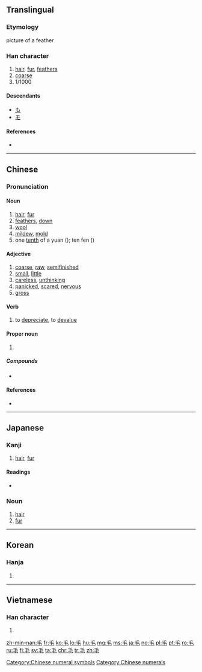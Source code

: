 ==Translingual==
{{stroke order|type=animate}}

===Etymology===
{{Han etyl}}
{{liushu|p}} picture of a feather

===Han character===
{{Han char|rn=82|rad=毛|as=00|sn=4|four=20714|canj=HQU}}

# [[hair]], [[fur]], [[feather]]s
# [[coarse]]
# 1/1000

====Descendants====
* [[も]]
* [[モ]]

====References====
* {{Han ref|kx=0591.220|dkj=16772|dj=0983.260|hdz=31994.010|uh=6BDB|ud=27611|bh=A4F2|bd=42226}}

[[Category:Chinese numeral symbols]]
[[Category:Chinese numerals]]

----

==Chinese==
{{zh-forms}}

===Pronunciation===
{{zh-pron
|m=máo
|c=mou4
|h=pfs=mô
|mn=mn̂g/mo͘/mô͘
|mn_note=mn̂g, mo͘ - vernacular, mô͘ - literary
|w=
|mc=y
|oc=y
|ma=zh-máo.ogg
|cat=n,a,v}}

====Noun====
{{zh-noun}}

# [[hair]], [[fur]]
# [[feathers]], [[down]]
# [[wool]]
# [[mildew]], [[mold]]
# one [[tenth]] of a yuan ({{zh-l|元}}); ten fen ({{zh-l|分}})

====Adjective====
{{zh-adj}}

# [[coarse]], [[raw]], [[semifinished]]
# [[small]], [[little]]
# [[careless]], [[unthinking]]
# [[panicked]], [[scared]], [[nervous]]
# [[gross]]

====Verb====
{{zh-verb}}

# {{cx|of|_|currency|lang=zh}} to [[depreciate]], to [[devalue]]

====Proper noun====
{{zh-proper noun}}

# {{surname|lang=zh}}
#: {{zh-usex|^毛 ^澤東|{{w|Mao Zedong}}}}

=====Compounds=====
* {{zh-l|毛蟲}}

====References====
* {{cite web
|url=http://www.mdbg.net/chindict/chindict.php?page=worddict&wdrst=0&wdqb=毛
|title=毛
|work=MDBG English to Chinese dictionary ( Based on CC-CEDICT )
|language=Mandarin/English
|accessdate=2014-02-26}}

----

==Japanese==

===Kanji===
{{ja-kanji|grade=2|rs=毛00}}

# [[hair]], [[fur]]

====Readings====
{{ja-kanjitab|け|yomi=k}}
* {{ja-readings
|goon=[[もう]] (mō)
|kanon=[[ぼう]] (bō)
|kun=[[け]] (ke)}}

===Noun===
{{ja-noun|け}}

# [[hair]]
# [[fur]]

----

==Korean==

===Hanja===
{{ko-hanja|hangeul=모|eumhun=털|rv=mo|mr=mo|y=mo}}

# {{defn|lang=ko|sort=毛00}}

----

==Vietnamese==

===Han character===
{{vi-hantu|[[mao]], [[mau]], [[mào]]|rs=毛00}}

# {{defn|lang=vi|sort=毛00}}

[[Category:CJKV radicals| ]]

[[zh-min-nan:毛]]
[[fr:毛]]
[[ko:毛]]
[[lo:毛]]
[[hu:毛]]
[[mg:毛]]
[[ms:毛]]
[[ja:毛]]
[[no:毛]]
[[pl:毛]]
[[pt:毛]]
[[ro:毛]]
[[ru:毛]]
[[fi:毛]]
[[sv:毛]]
[[ta:毛]]
[[chr:毛]]
[[tr:毛]]
[[zh:毛]]